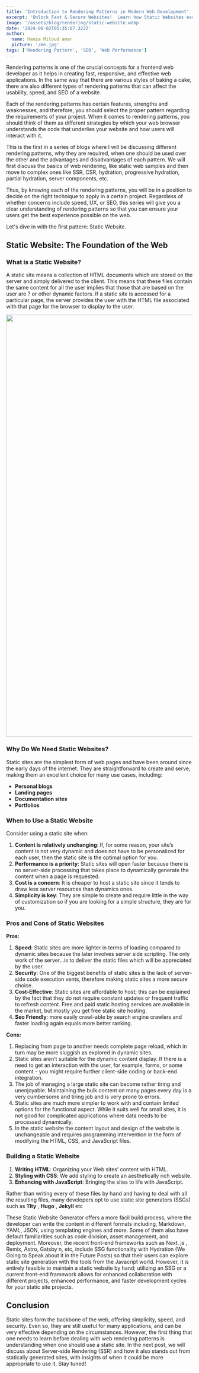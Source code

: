 ```yaml
---
title: 'Introduction to Rendering Patterns in Modern Web Development'
excerpt: 'Unlock Fast & Secure Websites!  Learn how Static Websites excel for blogs, portfolios & more. Stay tuned for Rendering Patterns!.'
image: '/assets/blog/rendering/static-website.webp'
date: '2024-06-02T05:35:07.322Z'
author:
  name: Hamza Miloud amar
  picture: '/me.jpg'
tags: ['Rendering Pattern', 'SEO', 'Web Performance']
---
```


Rendering patterns is one of the crucial concepts for a frontend web developer as it helps in creating fast, responsive, and effective web applications. In the same way that there are various styles of baking a cake, there are also different types of rendering patterns that can affect the usability, speed, and SEO of a website.

Each of the rendering patterns has certain features, strengths and weaknesses, and therefore, you should select the proper pattern regarding the requirements of your project. When it comes to rendering patterns, you should think of them as different strategies by which your web browser understands the code that underlies your website and how users will interact with it.

This is the first in a series of blogs where I will be discussing different rendering patterns, why they are required, when one should be used over the other and the advantages and disadvantages of each pattern. We will first discuss the basics of web rendering, like static web samples and then move to complex ones like SSR, CSR, hydration, progressive hydration, partial hydration, server components, etc.

Thus, by knowing each of the rendering patterns, you will be in a position to decide on the right technique to apply in a certain project. Regardless of whether concerns include speed, UX, or SEO, this series will give you a clear understanding of rendering patterns so that you can ensure your users get the best experience possible on the web.

Let's dive in with the first pattern: Static Website.

## Static Website: The Foundation of the Web

### What is a Static Website?

A static site means a collection of HTML documents which are stored on the server and simply delivered to the client. This means that these files contain the same content for all the user implies that those that are based on the user are ? or other dynamic factors. If a static site is accessed for a particular page, the server provides the user with the HTML file associated with that page for the browser to display to the user.


<div>
<Image src='/assets/blog/rendering/static-site-communication.png' width='1400' height='1138' />
</div>


### Why Do We Need Static Websites?

Static sites are the simplest form of web pages and have been around since the early days of the internet. They are straightforward to create and serve, making them an excellent choice for many use cases, including:

- **Personal blogs**
- **Landing pages**
- **Documentation sites**
- **Portfolios**

### When to Use a Static Website

Consider using a static site when:

1. **Content is relatively unchanging**: If, for some reason, your site’s content is not very dynamic and does not have to be personalized for each user, then the static site is the optimal option for you.
2. **Performance is a priority**: Static sites will open faster because there is no server-side processing that takes place to dynamically generate the content when a page is requested.
3. **Cost is a concern**: It is cheaper to host a static site since it tends to draw less server resources than dynamics ones.
4. **Simplicity is key**: They are simple to create and require little in the way of customization so if you are looking for a simple structure, they are for you.

### Pros and Cons of Static Websites

**Pros:**

1. **Speed**: Static sites are more lighter in terms of loading compared to dynamic sites because the later involves server side scripting. The only work of the server…is to deliver the static files which will be appreciated by the user.
2. **Security**: One of the biggest benefits of static sites is the lack of server-side code execution vents, therefore making static sites a more secure choice.
3. **Cost-Effective**: Static sites are affordable to host; this can be explained by the fact that they do not require constant updates or frequent traffic to refresh content. Free and paid static hosting services are available in the market, but mostly you get free static site hosting.
4. **Seo Friendly**: more easily crawl-able by search engine crawlers and faster loading again equals more better ranking.

**Cons:**

1. Replacing from page to another needs complete page reload, which in turn may be more sluggish as explored in dynamic sites.
2. Static sites aren’t suitable for the dynamic content display. If there is a need to get an interaction with the user, for example, forms, or some content – you might require further client-side coding or back-end integration.
3. The job of managing a large static site can become rather tiring and unenjoyable. Maintaining the bulk content on many pages every day is a very cumbersome and tiring job and is very prone to errors.
4. Static sites are much more simpler to work with and contain limited options for the functional aspect. While it suits well for small sites, it is not good for complicated applications where data needs to be processed dynamically.
5. In the static website the content layout and design of the website is unchangeable and requires programming intervention in the form of modifying the HTML, CSS, and JavaScript files.

### Building a Static Website

1. **Writing HTML**: Organizing your Web sites’ content with HTML.
2. **Styling with CSS**: We add styling to create an aesthetically rich website.
3. **Enhancing with JavaScript**: Bringing the sites to life with JavaScript.

Rather than writing every of these files by hand and having to deal with all the resulting files, many developers opt to use static site generators (SSGs) such as **11ty** , **Hugo** , **Jekyll** etc

These Static Website Generator offers a more fácil build process, where the developer can write the content in different formats including, Markdown, YAML, JSON, using templating engines and more. Some of them also have default familiarities such as code division, asset management, and deployment.
Moreover, the recent front-end frameworks such as Next. js , Remix, Astro, Gatsby n, etc, include SSG functionality with Hydration (We Going to Speak about it in the Future Posts) so that their users can explore static site generation with the tools from the Javacript world.
However, it is entirely feasible to maintain a static website by hand; utilizing an SSG or a current front-end framework allows for enhanced collaboration with different projects, enhanced performance, and faster development cycles for your static site projects.

## Conclusion

Static sites form the backbone of the web, offering simplicity, speed, and security. Even so, they are still useful for many applications, and can be very effective depending on the circumstances. However, the first thing that one needs to learn before dealing with web rendering patterns is understanding when one should use a static site. In the next post, we will discuss about Server-side Rendering (SSR) and how it also stands out from statically generated sites, with insights of when it could be more appropriate to use it. Stay tuned!

